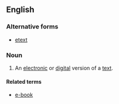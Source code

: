 ==English==

===Alternative forms===
* [[etext]]

===Noun===
{{wikipedia}}
{{en-noun|head=[[e-]][[text]]}}

# An [[electronic]] or [[digital]] version of a [[text]].

====Related terms====
* [[e-book]]